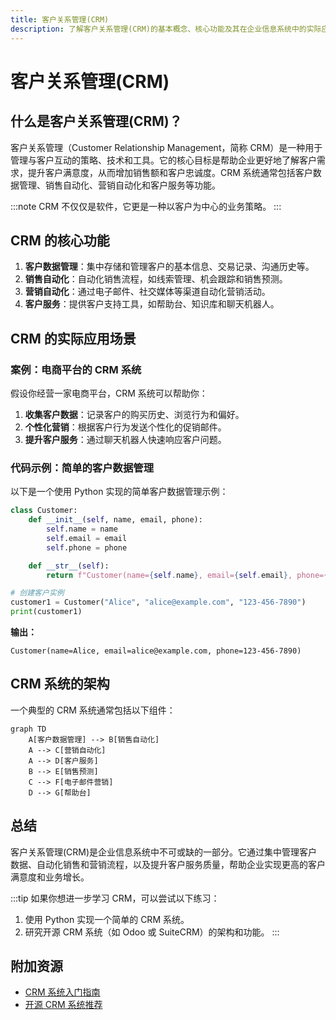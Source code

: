 ```yaml
---
title: 客户关系管理(CRM)
description: 了解客户关系管理(CRM)的基本概念、核心功能及其在企业信息系统中的实际应用。本文适合初学者，包含代码示例和实际案例。
---
```


# 客户关系管理(CRM)

## 什么是客户关系管理(CRM)？

客户关系管理（Customer Relationship Management，简称 CRM）是一种用于管理与客户互动的策略、技术和工具。它的核心目标是帮助企业更好地了解客户需求，提升客户满意度，从而增加销售额和客户忠诚度。CRM 系统通常包括客户数据管理、销售自动化、营销自动化和客户服务等功能。

:::note
CRM 不仅仅是软件，它更是一种以客户为中心的业务策略。
:::

## CRM 的核心功能

1. **客户数据管理**：集中存储和管理客户的基本信息、交易记录、沟通历史等。
2. **销售自动化**：自动化销售流程，如线索管理、机会跟踪和销售预测。
3. **营销自动化**：通过电子邮件、社交媒体等渠道自动化营销活动。
4. **客户服务**：提供客户支持工具，如帮助台、知识库和聊天机器人。

## CRM 的实际应用场景

### 案例：电商平台的 CRM 系统

假设你经营一家电商平台，CRM 系统可以帮助你：

1. **收集客户数据**：记录客户的购买历史、浏览行为和偏好。
2. **个性化营销**：根据客户行为发送个性化的促销邮件。
3. **提升客户服务**：通过聊天机器人快速响应客户问题。

### 代码示例：简单的客户数据管理

以下是一个使用 Python 实现的简单客户数据管理示例：

```python
class Customer:
    def __init__(self, name, email, phone):
        self.name = name
        self.email = email
        self.phone = phone

    def __str__(self):
        return f"Customer(name={self.name}, email={self.email}, phone={self.phone})"

# 创建客户实例
customer1 = Customer("Alice", "alice@example.com", "123-456-7890")
print(customer1)
```

**输出：**
```
Customer(name=Alice, email=alice@example.com, phone=123-456-7890)
```

## CRM 系统的架构

一个典型的 CRM 系统通常包括以下组件：

```mermaid
graph TD
    A[客户数据管理] --> B[销售自动化]
    A --> C[营销自动化]
    A --> D[客户服务]
    B --> E[销售预测]
    C --> F[电子邮件营销]
    D --> G[帮助台]
```

## 总结

客户关系管理(CRM)是企业信息系统中不可或缺的一部分。它通过集中管理客户数据、自动化销售和营销流程，以及提升客户服务质量，帮助企业实现更高的客户满意度和业务增长。

:::tip
如果你想进一步学习 CRM，可以尝试以下练习：
1. 使用 Python 实现一个简单的 CRM 系统。
2. 研究开源 CRM 系统（如 Odoo 或 SuiteCRM）的架构和功能。
:::

## 附加资源

- [CRM 系统入门指南](https://example.com/crm-guide)
- [开源 CRM 系统推荐](https://example.com/open-source-crm)
